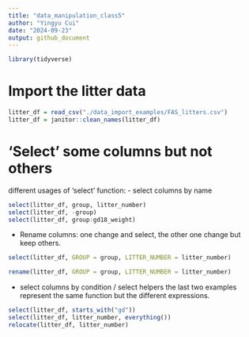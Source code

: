 ```yaml
---
title: "data_manipulation_class5"
author: "Yingyu Cui"
date: "2024-09-23"
output: github_document
---
```

```r
library(tidyverse)
```
# Import the litter data
```r
litter_df = read_csv("./data_import_examples/FAS_litters.csv")
litter_df = janitor::clean_names(litter_df)
```
# 'Select' some columns but not others

different usages of 'select' function:
- select columns by name
```r
select(litter_df, group, litter_number)
select(litter_df, -group)
select(litter_df, group:gd18_weight)
```
- Rename columns:
one  change and select, the other one change but keep others.
```r
select(litter_df, GROUP = group, LITTER_NUMBER = litter_number)

rename(litter_df, GROUP = group, LITTER_NUMBER = litter_number)
```
- select columns by condition / select helpers
the last two examples represent the same function but the different expressions.
```r
select(litter_df, starts_with("gd"))
select(litter_df, litter_number, everything())
relocate(litter_df, litter_number)
```






